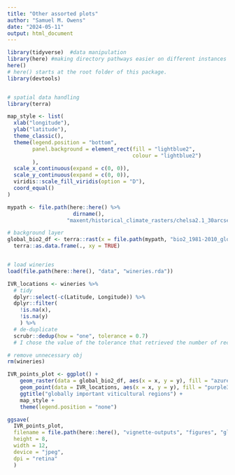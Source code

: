 ```yaml
---
title: "Other assorted plots"
author: "Samuel M. Owens"
date: "2024-05-11"
output: html_document
---
```


```r

library(tidyverse)  #data manipulation
library(here) #making directory pathways easier on different instances
here()
# here() starts at the root folder of this package.
library(devtools)


# spatial data handling
library(terra)

```
```r

map_style <- list(
  xlab("longitude"),
  ylab("latitude"),
  theme_classic(),
  theme(legend.position = "bottom",
        panel.background = element_rect(fill = "lightblue2",
                                        colour = "lightblue2")
        ),
  scale_x_continuous(expand = c(0, 0)),
  scale_y_continuous(expand = c(0, 0)),
  viridis::scale_fill_viridis(option = "D"),
  coord_equal()
)

```

```r

mypath <- file.path(here::here() %>% 
                     dirname(),
                   "maxent/historical_climate_rasters/chelsa2.1_30arcsec/v1_maxent_10km")

# background layer
global_bio2_df <- terra::rast(x = file.path(mypath, "bio2_1981-2010_global.asc")) %>%
  terra::as.data.frame(., xy = TRUE)


# load wineries
load(file.path(here::here(), "data", "wineries.rda"))

IVR_locations <- wineries %>%
  # tidy
  dplyr::select(-c(Latitude, Longitude)) %>%
  dplyr::filter(
    !is.na(x),
    !is.na(y)
    ) %>%
  # de-duplicate
  scrubr::dedup(how = "one", tolerance = 0.7) 
  # I chose the value of the tolerance that retrieved the number of records closest to the number of records in the xy_global_1995 (further down, 1064 records)

# remove unnecessary obj
rm(wineries)

```

```r

IVR_points_plot <- ggplot() +
    geom_raster(data = global_bio2_df, aes(x = x, y = y), fill = "azure1") +
    geom_point(data = IVR_locations, aes(x = x, y = y), fill = "purple3", shape = 21, size = 1, stroke = 0.3) +
    ggtitle("globally important viticultural regions") +
    map_style +
    theme(legend.position = "none") 

```

```r

ggsave(
  IVR_points_plot, 
  filename = file.path(here::here(), "vignette-outputs", "figures", "global_viticultural_regions.jpg"),
  height = 8, 
  width = 12,
  device = "jpeg",
  dpi = "retina"
  )

```
